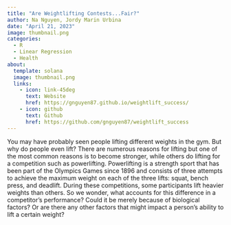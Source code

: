 ```yaml
---
title: "Are Weightlifting Contests...Fair?"
author: Na Nguyen, Jordy Marin Urbina
date: "April 21, 2023"
image: thumbnail.png
categories:
  - R
  - Linear Regression
  - Health
about: 
  template: solana
  image: thumbnail.png
  links: 
    - icon: link-45deg
      text: Website
      href: https://gnguyen87.github.io/weightlift_success/
    - icon: github
      text: Github
      href: https://github.com/gnguyen87/weightlift_success
---
```

You may have probably seen people lifting different weights in the gym. But why do people even lift? There are numerous reasons for lifting but one of the most common reasons is to become stronger, while others do lifting for a competition such as powerlifting. Powerlifting is a strength sport that has been part of the Olympics Games since 1896 and consists of three attempts to achieve the maximum weight on each of the three lifts: squat, bench press, and deadlift. During these competitions, some participants lift heavier weights than others. So we wonder, what accounts for this difference in a competitor’s performance? Could it be merely because of biological factors? Or are there any other factors that might impact a person's ability to lift a certain weight?